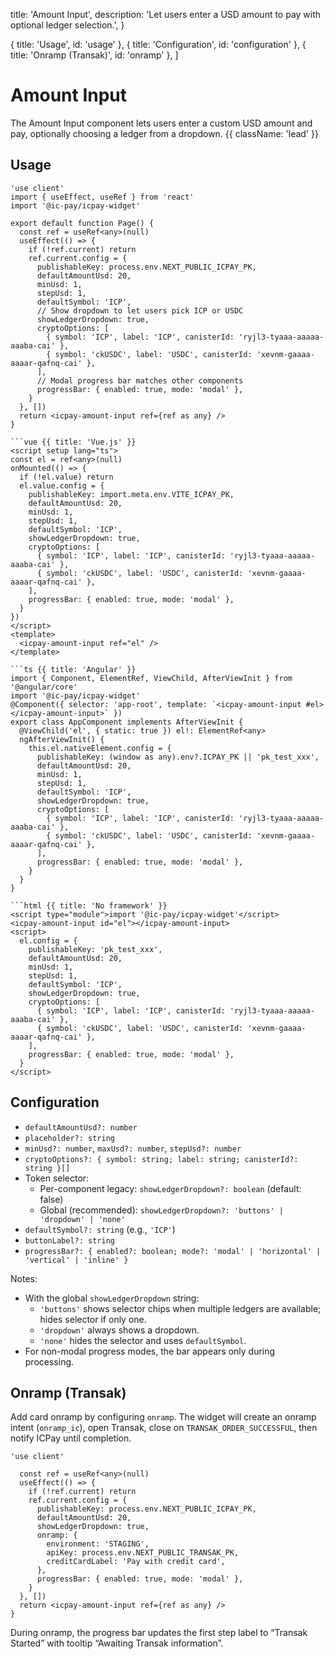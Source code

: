   title: 'Amount Input',
  description: 'Let users enter a USD amount to pay with optional ledger selection.',
}

  { title: 'Usage', id: 'usage' },
  { title: 'Configuration', id: 'configuration' },
  { title: 'Onramp (Transak)', id: 'onramp' },
]

# Amount Input

The Amount Input component lets users enter a custom USD amount and pay, optionally choosing a ledger from a dropdown. {{ className: 'lead' }}

## Usage

<CodeGroup title="Amount Input">

```tsx {{ title: 'Next.js' }}
'use client'
import { useEffect, useRef } from 'react'
import '@ic-pay/icpay-widget'

export default function Page() {
  const ref = useRef<any>(null)
  useEffect(() => {
    if (!ref.current) return
    ref.current.config = {
      publishableKey: process.env.NEXT_PUBLIC_ICPAY_PK,
      defaultAmountUsd: 20,
      minUsd: 1,
      stepUsd: 1,
      defaultSymbol: 'ICP',
      // Show dropdown to let users pick ICP or USDC
      showLedgerDropdown: true,
      cryptoOptions: [
        { symbol: 'ICP', label: 'ICP', canisterId: 'ryjl3-tyaaa-aaaaa-aaaba-cai' },
        { symbol: 'ckUSDC', label: 'USDC', canisterId: 'xevnm-gaaaa-aaaar-qafnq-cai' },
      ],
      // Modal progress bar matches other components
      progressBar: { enabled: true, mode: 'modal' },
    }
  }, [])
  return <icpay-amount-input ref={ref as any} />
}

```vue {{ title: 'Vue.js' }}
<script setup lang="ts">
const el = ref<any>(null)
onMounted(() => {
  if (!el.value) return
  el.value.config = {
    publishableKey: import.meta.env.VITE_ICPAY_PK,
    defaultAmountUsd: 20,
    minUsd: 1,
    stepUsd: 1,
    defaultSymbol: 'ICP',
    showLedgerDropdown: true,
    cryptoOptions: [
      { symbol: 'ICP', label: 'ICP', canisterId: 'ryjl3-tyaaa-aaaaa-aaaba-cai' },
      { symbol: 'ckUSDC', label: 'USDC', canisterId: 'xevnm-gaaaa-aaaar-qafnq-cai' },
    ],
    progressBar: { enabled: true, mode: 'modal' },
  }
})
</script>
<template>
  <icpay-amount-input ref="el" />
</template>

```ts {{ title: 'Angular' }}
import { Component, ElementRef, ViewChild, AfterViewInit } from '@angular/core'
import '@ic-pay/icpay-widget'
@Component({ selector: 'app-root', template: `<icpay-amount-input #el></icpay-amount-input>` })
export class AppComponent implements AfterViewInit {
  @ViewChild('el', { static: true }) el!: ElementRef<any>
  ngAfterViewInit() {
    this.el.nativeElement.config = {
      publishableKey: (window as any).env?.ICPAY_PK || 'pk_test_xxx',
      defaultAmountUsd: 20,
      minUsd: 1,
      stepUsd: 1,
      defaultSymbol: 'ICP',
      showLedgerDropdown: true,
      cryptoOptions: [
        { symbol: 'ICP', label: 'ICP', canisterId: 'ryjl3-tyaaa-aaaaa-aaaba-cai' },
        { symbol: 'ckUSDC', label: 'USDC', canisterId: 'xevnm-gaaaa-aaaar-qafnq-cai' },
      ],
      progressBar: { enabled: true, mode: 'modal' },
    }
  }
}

```html {{ title: 'No framework' }}
<script type="module">import '@ic-pay/icpay-widget'</script>
<icpay-amount-input id="el"></icpay-amount-input>
<script>
  el.config = {
    publishableKey: 'pk_test_xxx',
    defaultAmountUsd: 20,
    minUsd: 1,
    stepUsd: 1,
    defaultSymbol: 'ICP',
    showLedgerDropdown: true,
    cryptoOptions: [
      { symbol: 'ICP', label: 'ICP', canisterId: 'ryjl3-tyaaa-aaaaa-aaaba-cai' },
      { symbol: 'ckUSDC', label: 'USDC', canisterId: 'xevnm-gaaaa-aaaar-qafnq-cai' },
    ],
    progressBar: { enabled: true, mode: 'modal' },
  }
</script>

```

</CodeGroup>

## Configuration

- `defaultAmountUsd?: number`
- `placeholder?: string`
- `minUsd?: number`, `maxUsd?: number`, `stepUsd?: number`
- `cryptoOptions?: { symbol: string; label: string; canisterId?: string }[]`
- Token selector:
  - Per-component legacy: `showLedgerDropdown?: boolean` (default: false)
  - Global (recommended): `showLedgerDropdown?: 'buttons' | 'dropdown' | 'none'`
- `defaultSymbol?: string` (e.g., `'ICP'`)
- `buttonLabel?: string`
- `progressBar?: { enabled?: boolean; mode?: 'modal' | 'horizontal' | 'vertical' | 'inline' }`

Notes:
- With the global `showLedgerDropdown` string:
  - `'buttons'` shows selector chips when multiple ledgers are available; hides selector if only one.
  - `'dropdown'` always shows a dropdown.
  - `'none'` hides the selector and uses `defaultSymbol`.
- For non-modal progress modes, the bar appears only during processing.

## Onramp (Transak)

Add card onramp by configuring `onramp`. The widget will create an onramp intent (`onramp_ic`), open Transak, close on `TRANSAK_ORDER_SUCCESSFUL`, then notify ICPay until completion.

```tsx
'use client'

  const ref = useRef<any>(null)
  useEffect(() => {
    if (!ref.current) return
    ref.current.config = {
      publishableKey: process.env.NEXT_PUBLIC_ICPAY_PK,
      defaultAmountUsd: 20,
      showLedgerDropdown: true,
      onramp: {
        environment: 'STAGING',
        apiKey: process.env.NEXT_PUBLIC_TRANSAK_PK,
        creditCardLabel: 'Pay with credit card',
      },
      progressBar: { enabled: true, mode: 'modal' },
    }
  }, [])
  return <icpay-amount-input ref={ref as any} />
}
```

During onramp, the progress bar updates the first step label to “Transak Started” with tooltip “Awaiting Transak information”.


